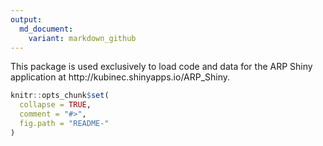 ```yaml
---
output:
  md_document:
    variant: markdown_github
---
```


This package is used exclusively to load code and data for the ARP Shiny application at http://kubinec.shinyapps.io/ARP_Shiny.


```r
knitr::opts_chunk$set(
  collapse = TRUE,
  comment = "#>",
  fig.path = "README-"
)
```
